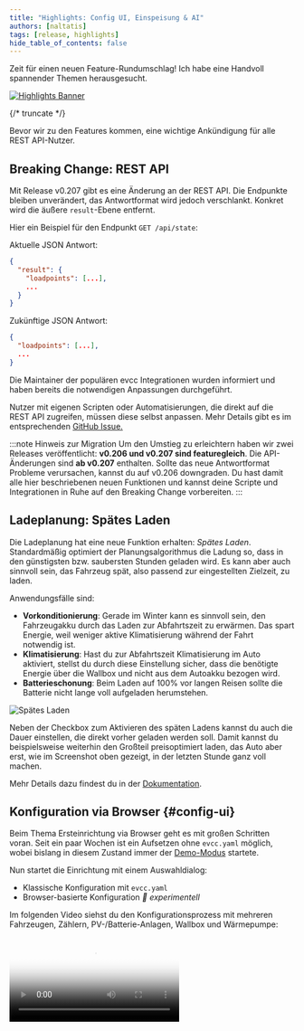 ```yaml
---
title: "Highlights: Config UI, Einspeisung & AI"
authors: [naltatis]
tags: [release, highlights]
hide_table_of_contents: false
---
```



Zeit für einen neuen Feature-Rundumschlag! Ich habe eine Handvoll spannender Themen herausgesucht.

[![Highlights Banner](config-ui-mcp-feedin-banner.webp)](/blog/2025/07/30/highlights-config-ui-feedin-ai)

{/* truncate */}

Bevor wir zu den Features kommen, eine wichtige Ankündigung für alle REST API-Nutzer.

## Breaking Change: REST API

Mit Release v0.207 gibt es eine Änderung an der REST API.
Die Endpunkte bleiben unverändert, das Antwortformat wird jedoch verschlankt.
Konkret wird die äußere `result`-Ebene entfernt.

Hier ein Beispiel für den Endpunkt `GET /api/state`:

Aktuelle JSON Antwort:

```json
{
  "result": {
    "loadpoints": [...],
    ...
  }
}
```

Zukünftige JSON Antwort:

```json
{
  "loadpoints": [...],
  ...
}
```

Die Maintainer der populären evcc Integrationen wurden informiert und haben bereits die notwendigen Anpassungen durchgeführt.

Nutzer mit eigenen Scripten oder Automatisierungen, die direkt auf die REST API zugreifen, müssen diese selbst anpassen.
Mehr Details gibt es im entsprechenden [GitHub Issue.](https://github.com/evcc-io/evcc/pull/22299)

:::note Hinweis zur Migration
Um den Umstieg zu erleichtern haben wir zwei Releases veröffentlicht: **v0.206 und v0.207 sind featuregleich**.
Die API-Änderungen sind **ab v0.207** enthalten.
Sollte das neue Antwortformat Probleme verursachen, kannst du auf v0.206 downgraden.
Du hast damit alle hier beschriebenen neuen Funktionen und kannst deine Scripte und Integrationen in Ruhe auf den Breaking Change vorbereiten.
:::

## Ladeplanung: Spätes Laden

Die Ladeplanung hat eine neue Funktion erhalten: _Spätes Laden_.
Standardmäßig optimiert der Planungsalgorithmus die Ladung so, dass in den günstigsten bzw. saubersten Stunden geladen wird.
Es kann aber auch sinnvoll sein, das Fahrzeug spät, also passend zur eingestellten Zielzeit, zu laden.

Anwendungsfälle sind:

- **Vorkonditionierung**: Gerade im Winter kann es sinnvoll sein, den Fahrzeugakku durch das Laden zur Abfahrtszeit zu erwärmen. Das spart Energie, weil weniger aktive Klimatisierung während der Fahrt notwendig ist.
- **Klimatisierung**: Hast du zur Abfahrtszeit Klimatisierung im Auto aktiviert, stellst du durch diese Einstellung sicher, dass die benötigte Energie über die Wallbox und nicht aus dem Autoakku bezogen wird.
- **Batterieschonung**: Beim Laden auf 100% vor langen Reisen sollte die Batterie nicht lange voll aufgeladen herumstehen.

![Spätes Laden](./plan-late.webp)

Neben der Checkbox zum Aktivieren des späten Ladens kannst du auch die Dauer einstellen, die direkt vorher geladen werden soll.
Damit kannst du beispielsweise weiterhin den Großteil preisoptimiert laden, das Auto aber erst, wie im Screenshot oben gezeigt, in der letzten Stunde ganz voll machen.

Mehr Details dazu findest du in der [Dokumentation](/docs/features/plans#spätes-laden).

## Konfiguration via Browser {#config-ui}

Beim Thema Ersteinrichtung via Browser geht es mit großen Schritten voran.
Seit ein paar Wochen ist ein Aufsetzen ohne `evcc.yaml` möglich, wobei bislang in diesem Zustand immer der [Demo-Modus](https://demo.evcc.io/) startete.

Nun startet die Einrichtung mit einem Auswahldialog:
- Klassische Konfiguration mit `evcc.yaml`
- Browser-basierte Konfiguration _🧪 experimentell_

Im folgenden Video siehst du den Konfigurationsprozess mit mehreren Fahrzeugen, Zählern, PV-/Batterie-Anlagen, Wallbox und Wärmepumpe:

<Video src={configUiVideo} poster={configUiPoster} />

### Demo-Modus

Um die Oberfläche ohne Konfiguration testen zu können, gibt es weiterhin den Demo Modus.
Dieser kann mit dem [CLI Flag](https://docs.evcc.io/docs/reference/cli/evcc) `--demo` gestartet werden.

In diesem Modus werden die Geräte mit [einfachen Mock-Scripten](https://github.com/evcc-io/evcc/blob/master/cmd/demo.yaml) simuliert.
Zudem ist das Authentifizierungssystem gesperrt und damit auch alle geschützten Funktionen (Konfiguration, Logs, ...) deaktiviert.

### Benutzerdefinierte Geräte (Plugins)

Über die Konfigurationsoberfläche konnten bisher bereits Fahrzeuge, Zähler, PV-, Batteriesysteme, Wallboxen, Tarife, schaltbare Steckdosen und Wärmepumpen angelegt werden.
Basis dafür ist unsere große Bibliothek an Geräte-Templates für inzwischen über 550 Produkte.

Eine weitere Stärke von evcc ist das [flexible Plugin System](/docs/devices/plugins).
Damit können auch exotische Geräte und Integrationen mithilfe von HTTP, Modbus, Script, MQTT, ... verbunden werden.
Diese `custom`-Geräte mussten bislang über die `evcc.yaml` konfiguriert werden.
Nun ist dies auch über die UI möglich – komfortabel mit Syntax-Highlighting, Validierung und Prüfen-Funktion.

![Benutzerdefinierte Geräte (Plugins)](./custom-devices.webp)

### Laden & Heizen

Der Ursprung von evcc ist das intelligente Laden von Elektroautos.
Inzwischen unterstützt das System aber auch eine wachsende Liste von Wärmepumpen und Heizstäben.
Die grundsätzlichen Optimierungsziele wie die effiziente Nutzung von eigener Energie oder kostenoptimiertes Laden aus dem Netz sind in beiden Bereichen identisch.
Im Detail unterscheiden sich jedoch das Regelungsverhalten, die Visualisierungsanforderungen und die Einstellmöglichkeiten.

In der Konfigurationsoberfläche ist der Bereich _Ladepunkte_ daher in _Laden & Heizen_ umbenannt worden.
Auch der Anlegeprozess wurde überarbeitet, um die für den jeweiligen Anwendungsfall relevanten Einstellungen anzuzeigen.

Im [Video oben](#config-ui) (ab 2:10) siehst du die unterschiedlichen Abläufe für Laden und Heizen.
Hier ein Screenshot des ersten Anlegedialogs:

![Laden & Heizen](./charging-heating.webp)

In den kommenden Releases wird es weitere Schritte geben, um das Thema _Heizen_ zum First-Class-Citizen bei evcc zu machen.
Mehr Details dazu findest du hier im [GitHub Issue](https://github.com/evcc-io/evcc/issues/19753).

### Backup & Restore

Jetzt wo immer mehr Funktionen in die UI wandern, stellen sich neue Fragen:

- Wie kann ich meine Konfiguration sichern?
- Wie migriere ich meine Installation auf ein neues System?
- Kann ich die Konfiguration zurücksetzen und von vorne starten?

Um diese Fragen zu beantworten, haben wir eine Backup & Restore Funktion implementiert.
Damit kannst du die evcc-Datenbank auf deinem Rechner sichern, einen gesicherten Stand wiederherstellen oder die Konfiguration löschen und bspw. die Ladehistorie beibehalten.

![Backup & Restore](./backup-restore.webp)

An dieser Stelle ein großes Shoutout an [@maschga](https://github.com/maschga) für die Unterstützung bei der Umsetzung.

### Ausblick

Die Menge der offenen Todos beim Thema Einrichtung via Browser wird zunehmend kleiner.
Es gibt noch einige Geräte, die sich nicht anlegen lassen, und das Thema Debug-Informationen für GitHub Issues ist noch ausbaufähig.
Zudem gibt es natürlich immer Verbesserungspotential an den bestehenden Funktionen.

Es ist nun jedoch absehbar, dass die Konfiguration via Weboberfläche bald zum neuen Standard wird.
Version 1.0.0 rückt damit immer näher.

Hinweis: Die Konfiguration via `evcc.yaml` wird auch in Zukunft möglich bleiben.

## Dynamische Einspeisung

Mit [dynamischen Stromtarifen](/docs/features/dynamic-prices) kannst du das Lade- und Heizverhalten an die aktuelle Preissituation anpassen.
Dieses Feature gibt es nun auch für die Einspeisung.

Hast du einen Tarif mit [dynamischen Einspeisungspreisen](/docs/features/dynamic-feedin) (bspw. Direktvermarktung, dynamische Netzentgelte, Niederlande, Australien, ...), erscheint im Einstellungsdialog am Ladepunkt die Funktion [Einspeisung priorisieren](/docs/features/dynamic-feedin#einspeisung-priorisieren).

![Dynamische Einspeisung](./smart-feedin.webp)

Damit kannst du das Laden oder Heizen in Zeiten pausieren, in denen es lukrativer ist, die Energie ins Netz zu speisen.
Dafür kannst du eine feste Preisgrenze setzen.
Eine Automatisierung über externe Scripte oder Systeme via API ist natürlich auch möglich.

In den kommenden Releases werden wir weitere Features im Bezug auf dynamische Einspeisung implementieren.
Wir experimentieren damit, die Einspeisung in Zeiten mit negativen Preisen zu pausieren und die Produktion abzuriegeln.
Mehr dazu [hier](https://github.com/evcc-io/evcc/issues/21747).

## AI-Integration via MCP 🧪

Mit dem [Model Context Protocol](https://de.wikipedia.org/wiki/Model_Context_Protocol) (kurz MCP) ist es möglich, LLMs wie Claude, Gemini und ChatGPT strukturierten Zugriff auf externe Systeme, wie bspw. evcc, zu geben.

Mit dem [CLI Flag](https://docs.evcc.io/docs/reference/cli/evcc) `--mcp` kannst du beim Start von evcc einen experimentellen MCP-Server aktivieren.
Den neuen Endpunkt (bspw. `http://evcc.local:7070/mcp`) kannst du in die Konfiguration deines LLMs aufnehmen.

Das Thema MCP und die verfügbaren Tools sind noch sehr jung und ändern sich stetig.
Wir sehen hier jedoch großes Potential und spannende neue Möglichkeiten – gerade im Bereich Optimierung und Automatisierung mit lokalen Modellen.

Das folgende Video zeigt ein Beispiel im Zusammenspiel von evcc mit Claude Code (Sonnet 4):

<Video src={mcpVideo} poster={mcpPoster} />

Anfrage: _"Der Nutzer möchte mit seinem Tesla morgen um 8 Uhr nach Hamburg fahren."_

Das LLM ...

- ... erkennt den korrekten Ladepunkt: "weißes Model 3"
- ... errechnet die Distanz: Bremen (Title) -> Hamburg (Anfrage)
- ... errechnet den benötigten Ladestand: 90%
- ... erstellt einen Ladeplan: 90% um 8 Uhr für das Tesla Model 3
- ... stellt den Lademodus von "Aus" auf "PV" um, da Pläne nur im (Min+)PV-Modus aktiv sind

Abschließend fragt es die von evcc errechnete Ladeplanung ab und gibt sie an den Nutzer zurück.

Dieses relativ einfache Beispiel zeigt ziemlich gut, in welche Richtung die Reise in Zukunft gehen könnte.
Wir sind gespannt, wie sich das Thema MCP entwickelt.
Probiere gerne selbst aus und teile deine Erfahrungen in den [GitHub Discussions](https://github.com/evcc-io/evcc/discussions).

Mehr Details zum Verwenden von MCP mit bspw. Claude Code findest du in der [Dokumentation](/docs/integrations/mcp).

## Erzeugung, Batterie und Ladepunkte ausklappbar

Hast du mehrere PV- oder Batteriesysteme oder Ladepunkte konfiguriert, kannst du diese nun in der Energieflussansicht ausklappen, um mehr Details zu sehen.
Geräte, die über die Konfigurationsoberfläche erstellt wurden, können dafür mit einem Namen versehen werden.

:::note
Die Benennung von Zählern ist aus technischen Gründen nicht über die `evcc.yaml` möglich.
:::

## Neue Geräte-Unterstützung

Seit Februar haben wir einige neue Geräte-Hersteller hinzugefügt:

- **Wallboxen:** Ampure, Autoaid, Charge Amps, Elecq, eledio, EN+, enercab, EntraTek, Free2Move, Free2move eSolutions, Hardy Barth, Huawei, Kathrein, NRGkick, Plugchoice, Volt Time, ZJ Beny
- **Schaltbare Steckdosen:** Home Assistant
- **Wärmepumpen & Heizstäbe:** alpha innotec, Bosch, Buderus, Bösch, CTA All-In-One, Daikin, Elco, IDM, Junkers, Kermi, Lambda, my-PV, Nibe, Novelan, Roth, Stiebel Eltron, Tecalor, Vaillant, Viessmann, Wolf, Zewotherm
- **Zähler:** Axitec, Bosch, IAMMETER, IOmeter, ORNO, Saia-Burgess Controls (SBC), Sigenergy, Wago  
- **PV-/Batteriesysteme:** Axitec, Bosch, IAMMETER, Marstek, Sigenergy
- **Fahrzeuge:** Toyota

Natürlich wurden auch Bugfixes und Verbesserungen an bestehenden Implementierungen vorgenommen.

## Vieles mehr ...

Dies ist nur ein Auszug.
Die volle Liste der Neuerungen findest du wie gewohnt in den [GitHub Release Notes](https://github.com/evcc-io/evcc/releases).
Großes Dankeschön an alle, die sich aktiv an der Weiterentwicklung von evcc beteiligen.
You rock 🤘.

**Viele Grüße**<br />
Das evcc Team<br />
Michael, Andi & Uli





